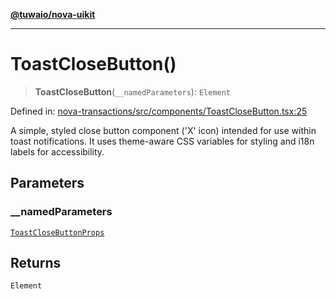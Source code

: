 [**@tuwaio/nova-uikit**](../../../README.md)

***

# ToastCloseButton()

> **ToastCloseButton**(`__namedParameters`): `Element`

Defined in: [nova-transactions/src/components/ToastCloseButton.tsx:25](https://github.com/TuwaIO/nova-uikit/blob/1dce1427a27d3df0b2c36e6507356efcaf36d325/packages/nova-transactions/src/components/ToastCloseButton.tsx#L25)

A simple, styled close button component ('X' icon) intended for use within toast notifications.
It uses theme-aware CSS variables for styling and i18n labels for accessibility.

## Parameters

### \_\_namedParameters

[`ToastCloseButtonProps`](../type-aliases/ToastCloseButtonProps.md)

## Returns

`Element`
